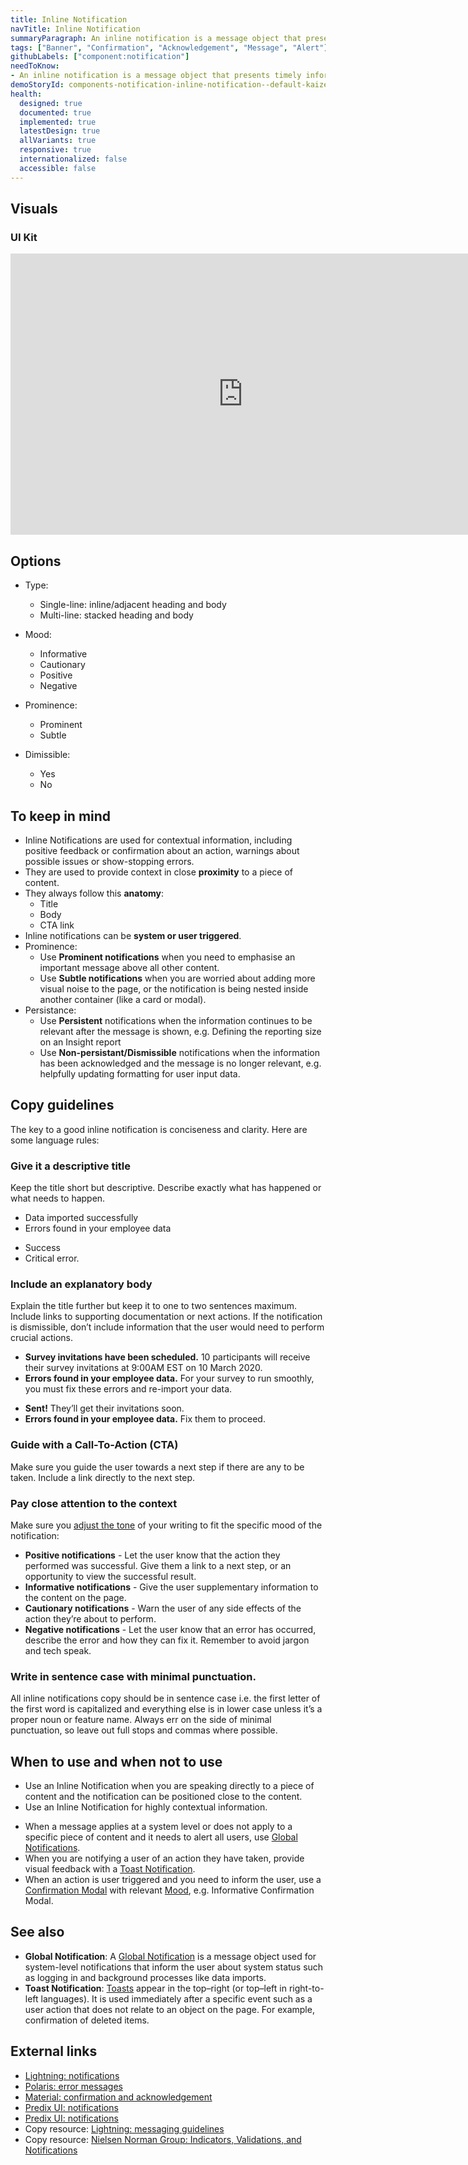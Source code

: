 ```yaml
---
title: Inline Notification
navTitle: Inline Notification
summaryParagraph: An inline notification is a message object that presents timely information within content areas as close as possible to the thing that it’s about. 
tags: ["Banner", "Confirmation", "Acknowledgement", "Message", "Alert"]
githubLabels: ["component:notification"]
needToKnow: 
- An inline notification is a message object that presents timely information within content areas as close as possible to the thing that it’s about.
demoStoryId: components-notification-inline-notification--default-kaizen-demo
health:
  designed: true
  documented: true
  implemented: true
  latestDesign: true
  allVariants: true
  responsive: true
  internationalized: false
  accessible: false
---
```




## Visuals

### UI Kit

<iframe style="border: none;" width="744" height="450" src="https://www.figma.com/embed?embed_host=share&url=https%3A%2F%2Fwww.figma.com%2Ffile%2FeZKEE5kXbEMY3lx84oz8iN%2F%25E2%259D%25A4%25EF%25B8%258F-UI-Kit-Heart%3Fnode-id%3D13877%253A66008" allowfullscreen></iframe>

## Options

*   Type:
    *   Single-line: inline/adjacent heading and body
    *   Multi-line: stacked heading and body

*   Mood:
    *   Informative
    *   Cautionary
    *   Positive
    *   Negative

*   Prominence:
    *   Prominent
    *   Subtle

*   Dimissible:
    *   Yes
    *   No

## To keep in mind

*   Inline Notifications are used for contextual information, including positive feedback or confirmation about an action, warnings about possible issues or show-stopping errors.
*   They are used to provide context in close **proximity** to a piece of content.
*   They always follow this **anatomy**:
      * Title
      * Body
      * CTA link
*   Inline notifications can be **system or user triggered**.
*   Prominence: 
    *   Use **Prominent notifications** when you need to emphasise an important message above all other content.
    *   Use **Subtle notifications** when you are worried about adding more visual noise to the page, or the notification is being nested inside another container (like a card or modal). 
*   Persistance:
    *   Use **Persistent** notifications when the information continues to be relevant after the message is shown, e.g. Defining the reporting size on an Insight report
    *   Use **Non-persistant/Dismissible** notifications when the information has been acknowledged and the message is no longer relevant, e.g. helpfully updating formatting for user input data.

## Copy guidelines

The key to a good inline notification is conciseness and clarity.  Here are some language rules:

### Give it a descriptive title

Keep the title short but descriptive. Describe exactly what has happened or what needs to happen.

<DoAndDontContainer>
<Do>

- Data imported successfully
- Errors found in your employee data

</Do>

<Dont>

- Success
- Critical error.

</Dont>
</DoAndDontContainer>

### Include an explanatory body

Explain the title further but keep it to one to two sentences maximum. Include links to supporting documentation or next actions. If the notification is dismissible, don’t include information that the user would need to perform crucial actions.

<DoAndDontContainer>
<Do>

- **Survey invitations have been scheduled.** 10 participants will receive their survey invitations at 9:00AM EST on 10 March 2020.
- **Errors found in your employee data.** For your survey to run smoothly, you must fix these errors and re-import your data.

</Do>

<Dont>

- **Sent!** They’ll get their invitations soon.
- **Errors found in your employee data.** Fix them to proceed. 

</Dont>
</DoAndDontContainer>

### Guide with a Call-To-Action (CTA)

Make sure you guide the user towards a next step if there are any to be taken. Include a link directly to the next step.

### Pay close attention to the context

Make sure you [adjust the tone](/language/voiceandtone/) of your writing to fit the specific mood of the notification:

* **Positive notifications** - Let the user know that the action they performed was successful. Give them a link to a next step, or an opportunity to view the successful result.
* **Informative notifications** - Give the user supplementary information to the content on the page.
* **Cautionary notifications** - Warn the user of any side effects of the action they’re about to perform. 
* **Negative notifications** - Let the user know that an error has occurred, describe  the error and how they can fix it. Remember to avoid jargon and tech speak. 

### Write in sentence case with minimal punctuation. 

All inline notifications copy should be in sentence case i.e. the first letter of the first word is capitalized and everything else is in lower case unless it’s a proper noun or feature name. Always err on the side of minimal punctuation, so leave out full stops and commas where possible.

## When to use and when not to use

<WhenToUseAndWhenNotToUse>
<WhenToUse>

*   Use an Inline Notification when you are speaking directly to a piece of content and the notification can be positioned close to the content.
*   Use an Inline Notification for highly contextual information.

</WhenToUse>
<WhenNotToUse>

*   When a message applies at a system level or does not apply to a specific piece of content and it needs to alert all users, use [Global Notifications](/components/global-notification).
*   When you are notifying a user of an action they have taken, provide visual feedback with a [Toast Notification](/components/toast-notification).
*   When an action is user triggered and you need to inform the user, use a [Confirmation Modal](/components/modal) with relevant [Mood](/guidelines/moods), e.g. Informative Confirmation Modal.

</WhenNotToUse>
</WhenToUseAndWhenNotToUse>

## See also

*   **Global Notification**: A [Global Notification](/components/global-notification) is a message object used for system-level notifications that inform the user about system status such as logging in and background processes like data imports.
*   **Toast Notification**: [Toasts](/components/toast-notification) appear in the top–right (or top–left in right-to-left languages). It is used immediately after a specific event such as a user action that does not relate to an object on the page. For example, confirmation of deleted items.

## External links

- [Lightning: notifications](https://www.lightningdesignsystem.com/components/notifications/#site-main-content)
- [Polaris: error messages](https://polaris.shopify.com/patterns-and-guides/error-messages#section-home-notifications)
- [Material: confirmation and acknowledgement](https://material.io/design/communication/confirmation-acknowledgement.html#usage)
- [Predix UI: notifications](https://www.predix-ui.com/#/design/communication/notifications)
- [Predix UI: notifications](https://www.predix-ui.com/#/elements/px-notification)
- Copy resource: [Lightning: messaging guidelines](https://www.lightningdesignsystem.com/guidelines/messaging/components/notifications/#site-main-content)
- Copy resource: [Nielsen Norman Group: Indicators, Validations, and Notifications](https://www.nngroup.com/articles/indicators-validations-notifications/)

